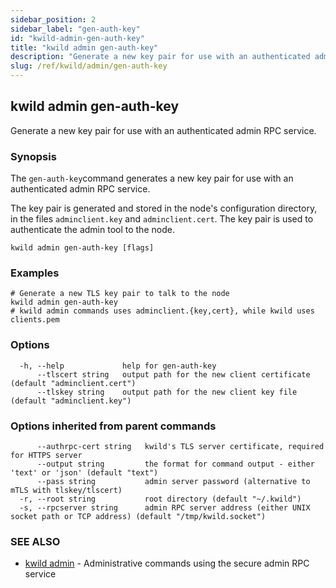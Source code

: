 ```yaml
---
sidebar_position: 2
sidebar_label: "gen-auth-key"
id: "kwild-admin-gen-auth-key"
title: "kwild admin gen-auth-key"
description: "Generate a new key pair for use with an authenticated admin RPC service."
slug: /ref/kwild/admin/gen-auth-key
---
```


## kwild admin gen-auth-key

Generate a new key pair for use with an authenticated admin RPC service.

### Synopsis

The `gen-auth-key`command generates a new key pair for use with an authenticated admin RPC service.
	
The key pair is generated and stored in the node's configuration directory, in the files `adminclient.key` and `adminclient.cert`. The key pair is used to authenticate the admin tool to the node.

```
kwild admin gen-auth-key [flags]
```

### Examples

```
# Generate a new TLS key pair to talk to the node
kwild admin gen-auth-key
# kwild admin commands uses adminclient.{key,cert}, while kwild uses clients.pem
```

### Options

```
  -h, --help             help for gen-auth-key
      --tlscert string   output path for the new client certificate (default "adminclient.cert")
      --tlskey string    output path for the new client key file (default "adminclient.key")
```

### Options inherited from parent commands

```
      --authrpc-cert string   kwild's TLS server certificate, required for HTTPS server
      --output string         the format for command output - either 'text' or 'json' (default "text")
      --pass string           admin server password (alternative to mTLS with tlskey/tlscert)
  -r, --root string           root directory (default "~/.kwild")
  -s, --rpcserver string      admin RPC server address (either UNIX socket path or TCP address) (default "/tmp/kwild.socket")
```

### SEE ALSO

* [kwild admin](/docs/ref/kwild/admin)	 - Administrative commands using the secure admin RPC service


